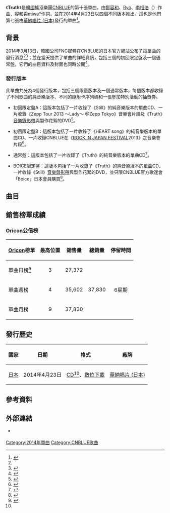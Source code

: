 {{Infobox single
|Name          = Truth
|Cover         = CNBLUE Truth.jpg
|Border        = yes
|Caption       = 通常盤封面
|Artist        = [[CNBLUE|CNBLUE]]
|Album         = [[WAVE|WAVE]]
|Released      = 2014年4月23日<br><small>（見[[#發行歷史|發行歷史]]）</small>
|Format        = [[CD|CD]]、[[數位音樂下載|數位下載]]
|B-side        = Still<br>HEART song
|Recorded      = 2013年
|Genre         = [[日語流行音樂|日語流行音樂]]
|Length        = 3:38
|Writer        = [[鄭容和|鄭容和]]、[[Ryo|Ryo]]、[[李相浩|李相浩]]（{{lang|ko|이상호}}）、[[miwa*|miwa*]]
|Producer      = {{link-ko|韓成浩|한성호}}（{{lang|ko|한성호}}）
|Label         = [[日本華納音樂|華納唱片 (日本)]]
|Chronology    = [[CNBLUE|CNBLUE]]日語單曲
|Last single   = [[Lady_(CNBLUE單曲)|Lady]]<br>（2013年）
|This single   = '''Truth''' <br>（2014年）
|Next single   = [[Go_your_way|Go your way]]<br>（2014年）
|Misc          = 
}}
《'''Truth'''》是[[韓國|韓國]]搖滾樂團[[CNBLUE|CNBLUE]]的第十張單曲，由[[鄭容和|鄭容和]]、[[Ryo|Ryo]]、[[李相浩|李相浩]]（{{lang|ko|이상호}}）作曲、容和與[[miwa*|miwa*]]作詞，並在2014年4月23日以四個不同版本推出。這也是他們第七張由[[日本華納音樂|華納唱片 (日本)]]發行的單曲<ref name=release>{{cite web|url=http://cnblue-official.jp/news/detail.php?id=1008435|title=2014年の第1弾シングル「Truth」発売決定＆アーティスト写真公開！|language=ja|work=|publisher=CNBLUE Japan|accessdate=March 27, 2014|archive-date=2014-04-19|archive-url=https://web.archive.org/web/20140419013618/http://cnblue-official.jp/news/detail.php?id=1008435|dead-url=no}}</ref>。

==背景==
2014年3月13日，韓國公司FNC媒體在CNBLUE的日本官方網站公布了這單曲的發行消息<ref name=release /><ref>{{cite web|url=http://natalie.mu/music/news/85957|title=CNBLUE、たまアリライブDVD / BDの翌月に5thシングル|language=ja|work=|publisher=[[Natalie_(website)|Natalie.mu]]|accessdate=March 16, 2014|archive-date=2014-03-16|archive-url=https://web.archive.org/web/20140316090310/http://natalie.mu/music/news/85957|dead-url=no}}</ref>；並在當天提供了單曲的詳細資訊，包括三個的初回限定盤及一個通常盤。它們的曲目資料及封面也同時公開<ref>{{cite web|url=http://wmg.jp/artist/cnblue/news_55325.html|title=CNBLUE待望の7thシングル「Truth」が4月23日リリース決定！＆応募特典発表！ / Warner Music Japan|language=ja|work=|publisher=[[Warner_Music_Group|Warner Music Japan]]|accessdate=March 27, 2014|archive-url=https://web.archive.org/web/20140419012604/http://wmg.jp/artist/cnblue/news_55325.html|archive-date=2014-04-19|dead-url=yes}}</ref>。

===發行版本===
此單曲共分為4個發行版本，包括三個限量版本及一個通常版本，每個版本都收錄了不同歌曲的純音樂版本、不同的隨附卡序列碼和一張參加特別活動的抽獎券。

*初回限定盤A：這版本包括了一片收錄了《Still》的純音樂版本的單曲CD、一片收錄《Zepp Tour 2013 ～Lady～ @Zepp Tokyo》音樂會片段及《Truth》[[音樂錄影帶|音樂錄影帶]]與製作花絮的DVD<ref name=typeA>{{cite web|url=http://www.amazon.co.jp/Truth-%E5%88%9D%E5%9B%9E%E9%99%90%E5%AE%9A%E7%9B%A4A-CNBLUE/dp/B00IZ7WFBW|title=Amazon.com: Truth(初回限定盤A): 音楽|language=ja|work=|publisher=[[Amazon.com|Amazon Japan]]|accessdate=March 27, 2014|archive-date=2014-04-07|archive-url=https://web.archive.org/web/20140407102335/http://www.amazon.co.jp/Truth-%E5%88%9D%E5%9B%9E%E9%99%90%E5%AE%9A%E7%9B%A4A-CNBLUE/dp/B00IZ7WFBW|dead-url=no}}</ref>。

*初回限定盤B：這版本包括了一片收錄了《HEART song》的純音樂版本的單曲CD、一片收錄CNBLUE在《[[ROCK_IN_JAPAN_FESTIVAL|ROCK IN JAPAN FESTIVAL]]2013》之音樂會片段<ref name=typeB>{{cite web|url=http://www.amazon.co.jp/Truth-%E5%88%9D%E5%9B%9E%E9%99%90%E5%AE%9A%E7%9B%A4B-CNBLUE/dp/B00IZ7WFFI/|title=Amazon.com: Truth(初回限定盤B): 音楽|language=ja|work=|publisher=[[Amazon.com|Amazon Japan]]|accessdate=March 27, 2014|archive-date=2014-04-19|archive-url=https://web.archive.org/web/20140419075047/http://www.amazon.co.jp/Truth-%E5%88%9D%E5%9B%9E%E9%99%90%E5%AE%9A%E7%9B%A4B-CNBLUE/dp/B00IZ7WFFI|dead-url=no}}</ref>。

*通常盤：這版本包括了一片收錄了《Truth》的純音樂版本的單曲CD<ref name=regular>{{cite web|url=http://www.oricon.co.jp/prof/artist/488826/products/music/1071086/1/|title=「Ｔｒｕｔｈ」 ＣＮＢＬＵＥ│オリコン芸能人事典-ORICON STYLE|language=ja|work=|publisher=[[Oricon|Oricon]]|accessdate=March 27, 2014|archive-date=2014-04-19|archive-url=https://web.archive.org/web/20140419011630/http://www.oricon.co.jp/prof/artist/488826/products/music/1071086/1/|dead-url=no}}</ref>。

*BOICE限定盤：這版本包括了一片收錄了《Truth》的純音樂版本的單曲CD、一片收錄《Still》[[音樂錄影帶|音樂錄影帶]]與製作花絮的DVD，並只限CNBLUE官方歌迷會「Boice」日本會員購買<ref name=Boice>{{cite web|url=http://wmg.jp/artist/cnblue/WPZL000030751.html|title=CNBLUE 「Truth（BOICE限定盤）」 / Warner Music Japan|language=ja|work=|publisher=[[Warner_Music_Group|Warner Music Japan]]|accessdate=March 27, 2014|archive-url=https://web.archive.org/web/20140419012606/http://wmg.jp/artist/cnblue/WPZL000030751.html|archive-date=2014-04-19|dead-url=yes}}</ref>。

==曲目==
{{tracklist
| total_length    = 15:01
| headline        = 通常盤<ref name=regular />、BOICE限定盤<ref name=Boice/>

| title1          = Truth
| music1          = [[鄭容和|鄭容和]]<br>[[Ryo|Ryo]]<br>[[李相浩|李相浩]]（{{lang|ko|이상호}}）
| lyrics1         = 鄭容和<br>[[miwa*|miwa*]]
| arranger1       = 李相浩
| producer1       = Ryo<br>李相浩
| length1         = 3:38

| title2          = Still
| music2          = 鄭容和<br>Ryo
| lyrics2         = 鄭容和<br>miwa*
| arranger2       = {{link-ja|島田直|CHOKKAKU}}
| producer2       = 
| length2         = 4:13

| title3          = HEART song
| music3          = [[李宗泫|李宗泫]]<br>[[金在陽|金在陽]]（{{lang|ko|김재양}}）
| lyrics3         = 李宗泫
| arranger3       = 李宗泫<br>[[Vinyl_House|Vinyl House]]
| producer3       = 金在陽
| length3         = 3:31

| title4          = Truth
| note4           = Instrumental
| music4          = 鄭容和<br>Ryo<br>李相浩
| lyrics4         = 
| arranger4       = 李相浩
| producer4       = Ryo<br>李相浩
| length4         = 3:38

}}
{{tracklist
| collapsed       = yes
| total_length    = 15:37
| headline        = 初回限定盤A<ref name=typeA />

| title1          = Truth
| music1          = 鄭容和<br>Ryo<br>李相浩
| lyrics1         = 鄭容和<br>miwa*
| arranger1       = 李相浩
| producer1       = Ryo<br>李相浩
| length1         = 3:38

| title2          = Still
| music2          = 鄭容和<br>Ryo
| lyrics2         = 鄭容和<br>miwa*
| arranger2       = 島田直
| producer2       = 
| length2         = 4:13

| title3          = HEART song
| music3          = 李宗泫<br>金在陽
| lyrics3         = 李宗泫
| arranger3       = 李宗泫<br>Vinyl House
| producer3       = 金在陽
| length3         = 3:31

| title4          = Still
| note4           = Instrumental
| music4          = 鄭容和<br>Ryo
| lyrics4         = 
| arranger4       = 島田直
| producer4       = 
| length4         = 4:13
}}
{{tracklist
| collapsed       = yes
| total_length    = 14:55
| headline        = 初回限定盤B<ref name=typeB />

| title1          = Truth
| music1          = 鄭容和<br>Ryo<br>李相浩
| lyrics1         = 鄭容和<br>miwa*
| arranger1       = 李相浩
| producer1       = Ryo<br>李相浩
| length1         = 3:38

| title2          = Still
| music2          = 鄭容和<br>Ryo
| lyrics2         = 鄭容和<br>miwa*
| arranger2       = 
| producer2       = 
| length2         = 4:13

| title3          = HEART song
| music3          = 李宗泫<br>金在陽
| lyrics3         = 李宗泫
| arranger3       = 李宗泫<br>Vinyl House
| producer3       = 金在陽
| length3         = 3:31

| title4          = HEART song
| note4           = Instrumental
| music4          = 李宗泫<br>金在陽
| lyrics4         = 
| arranger4       = 李宗泫<br>Vinyl House
| producer4       = 金在陽
| length4         = 3:31
}}
{{tracklist
| collapsed       = yes
| headline        = DVD - 初回限定盤A：<small>《Zepp Tour 2013 ～Lady～ @Zepp Tokyo》</small><ref name=typeA /> 
| title1          = [[Blind_Love_(CNBLUE單曲)|Blind Love]]
| title2          = [[Robot_(CNBLUE單曲)|Robot]]
| title3          = [[Lady_(CNBLUE單曲)|Lady]]
| title4          = Truth 
| note4           = [[音樂錄影帶|音樂錄影帶]]
| title5          = Truth
| note5           = 音樂錄影帶 - Special feature 
}}
{{tracklist
| collapsed       = yes
| headline        = DVD - 初回限定盤B：<small>《[[ROCK_IN_JAPAN_FESTIVAL|ROCK IN JAPAN FESTIVAL]]2013》</small><ref name=typeB /> 
| title1          = [[Where_you_are_(CNBLUE單曲)|Where you are]]
| title2          = Wake up
| title3          = Let's Go Crazy
| title4          = [[Robot_(CNBLUE單曲)|Robot]]
| title5          = ROCK IN JAPAN FESTIVAL 2013
| note5           = Special Feature
}}
{{tracklist
| collapsed       = yes
| headline        = DVD - BOICE限定盤：<ref name=Boice/>
| title1          = Still
| note1           = 音樂錄影帶
| title2          = Still
| note2           = 音樂錄影帶 - Special feature 
}}

==銷售榜單成績==

===Oricon公信榜===
{| class="wikitable" style="width:500px;"
|-
! style="text-align:center;"|[[Oricon|Oricon]]榜單
! style="text-align:center;"|最高位置
! style="text-align:center;"|銷售量
! style="text-align:center;"|總銷量
! style="text-align:center;"|停留時間
|-
|align="left"|單曲日榜<ref>{{cite web|url=http://mwave.interest.me/enewsworld/en/article/64420/cnblue-starts-high|title=CN Blue’s ‘Truth’ Starts Off at #3 on Oricon Charts|date=2014-04-24|work=|publisher=[[mwave|mwave]]|accessdate=2014-04-30|language=en|archive-url=https://web.archive.org/web/20140429201225/http://mwave.interest.me/enewsworld/en/article/64420/cnblue-starts-high|archive-date=2014-04-29|dead-url=yes}}</ref>
| style="text-align:center;"| 3 
| style="text-align:center;" rowspan="1"| 27,372
| style="text-align:center;" rowspan="3"| 37,830
| style="text-align:center;" rowspan="3"| 6星期
|-
|align="left"|單曲週榜
| style="text-align:center;"| 4
| style="text-align:center;"| 35,602
|-
|align="left"|單曲月榜
| style="text-align:center;"| 9
| style="text-align:center;"| 37,830
|}

==發行歷史==
{| class="wikitable plainrowheaders"
|-
! scope="col"| 國家 !! 日期 !! 格式 !! 廠牌
|-
! scope="row" rowspan="1"| [[日本|日本]]
| 2014年4月23日
| [[CD|CD]]<ref name=regular />、[[數位音樂下載|數位下載]]
| [[日本華納音樂|華納唱片 (日本)]]
|}

==參考資料==
{{reflist}}

==外部連結==
* {{Official website|cnblue-official.jp/|CNBLUE日本官方網站}} {{Ja icon}}

{{CNBLUE}}

[[Category:2014年單曲|Category:2014年單曲]]
[[Category:CNBLUE歌曲|Category:CNBLUE歌曲]]